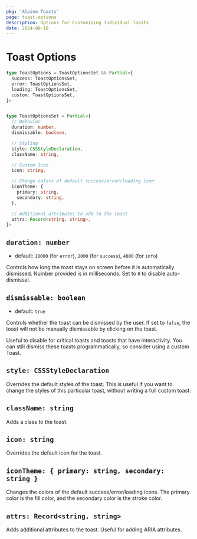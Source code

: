 ```yaml
---
pkg: 'Alpine Toasts'
page: toast-options
description: Options for Customizing Individual Toasts
date: 2024-08-10
---
```


# Toast Options

```ts
type ToastOptions = ToastOptionsSet && Partial<{
  success: ToastOptionsSet,
  error: ToastOptionsSet,
  loading: ToastOptionsSet,
  custom: ToastOptionsSet,
}>


type ToastOptionsSet = Partial<{
  // Behavior
  duration: number,
  dismissable: boolean,

  // Styling
  style: CSSStyleDeclaration,
  className: string,

  // Custom Icon
  icon: string,

  // Change colors of default success/error/loading icon
  iconTheme: {
    primary: string,
    secondary: string,
  },

  // Additional attributes to add to the toast
  attrs: Record<string, string>,
}>
```

## `duration: number`

- default: `10000` (for `error`), `2000` (for `success`), `4000` (for `info`)

Controls how long the toast stays on screen before it is automatically dismissed. Number provided is in milliseconds. Set to `0` to disable auto-dismissal.

## `dismissable: boolean`

- default: `true`

Controls whether the toast can be dismissed by the user. If set to `false`, the toast will not be manually dismissable by clicking on the toast.

Useful to disable for critical toasts and toasts that have interactivity. You can still dismiss these toasts programmatically, so consider using a custom Toast.

## `style: CSSStyleDeclaration`

Overrides the default styles of the toast. This is useful if you want to change the styles of this particular toast, without writing a full custom toast.

## `className: string`

Adds a class to the toast.

## `icon: string`

Overrides the default icon for the toast.

## `iconTheme: { primary: string, secondary: string }`

Changes the colors of the default success/error/loading icons. The primary color is the fill color, and the secondary color is the stroke color.

## `attrs: Record<string, string>`

Adds additional attributes to the toast. Useful for adding ARIA attributes.
